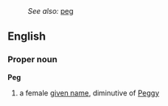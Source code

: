 :''See also:'' [[peg]]
==English==
===Proper noun===
'''Peg'''

# a female [[given name]], diminutive of [[Peggy]]